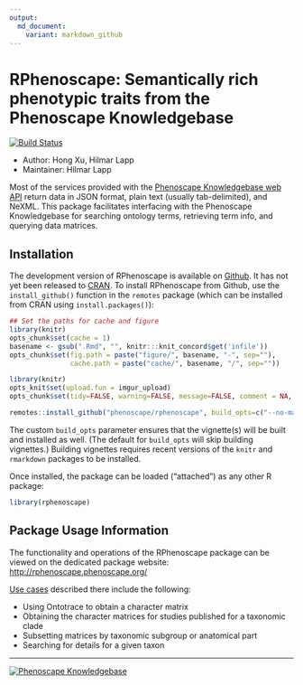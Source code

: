 ```yaml
---
output:
  md_document:
    variant: markdown_github
---
```


<!-- README.md is generated from README.rmd. Please edit that file -->
# RPhenoscape: Semantically rich phenotypic traits from the Phenoscape Knowledgebase

[![Build Status](https://travis-ci.org/phenoscape/rphenoscape.svg?branch=master)](https://travis-ci.org/phenoscape/rphenoscape)

- Author: Hong Xu, Hilmar Lapp
- Maintainer: Hilmar Lapp

Most of the services provided with the [Phenoscape Knowledgebase web API](http://kb.phenoscape.org/apidocs/) return data in JSON format, plain text (usually tab-delimited), and NeXML. This package facilitates interfacing with the Phenoscape Knowledgebase for searching ontology terms, retrieving term info, and querying data matrices.


## Installation
The development version of RPhenoscape is available on [Github](http://github.com/phenoscape/rphenoscape). It has not yet been released to [CRAN]. To install RPhenoscape from Github, use the `install_github()` function in the `remotes` package (which can be installed from CRAN using `install.packages()`):


```r
## Set the paths for cache and figure
library(knitr)
opts_chunk$set(cache = 1)
basename <- gsub(".Rmd", "", knitr:::knit_concord$get('infile')) 
opts_chunk$set(fig.path = paste("figure/", basename, "-", sep=""),
               cache.path = paste("cache/", basename, "/", sep=""))
```

```r
library(knitr)
opts_knit$set(upload.fun = imgur_upload)
opts_chunk$set(tidy=FALSE, warning=FALSE, message=FALSE, comment = NA, verbose = TRUE)
```


```r
remotes::install_github("phenoscape/rphenoscape", build_opts=c("--no-manual"))
```

The custom `build_opts` parameter ensures that the vignette(s) will be built and installed as well. (The default for `build_opts` will skip building vignettes.)
Building vignettes requires recent versions of the `knitr` and `rmarkdown` packages to be installed.

Once installed, the package can be loaded ("attached") as any other R package:
```r
library(rphenoscape)
```

## Package Usage Information
The functionality and operations of the RPhenoscape package can be viewed on the dedicated package website: <http://rphenoscape.phenoscape.org/>

[Use cases] described there include the following:

- Using Ontotrace to obtain a character matrix
- Obtaining the character matrices for studies published for a taxonomic clade
- Subsetting matrices by taxonomic subgroup or anatomical part
- Searching for details for a given taxon

---
[![Phenoscape Knowledgebase](https://wiki.phenoscape.org/wg/phenoscape/images/f/f6/Phenoscape_Logo.png)](http://kb.phenoscape.org)

[Use cases]: https://github.com/phenoscape/rphenoscape/wiki/User-Stories
[CRAN]: https://cran.r-project.org